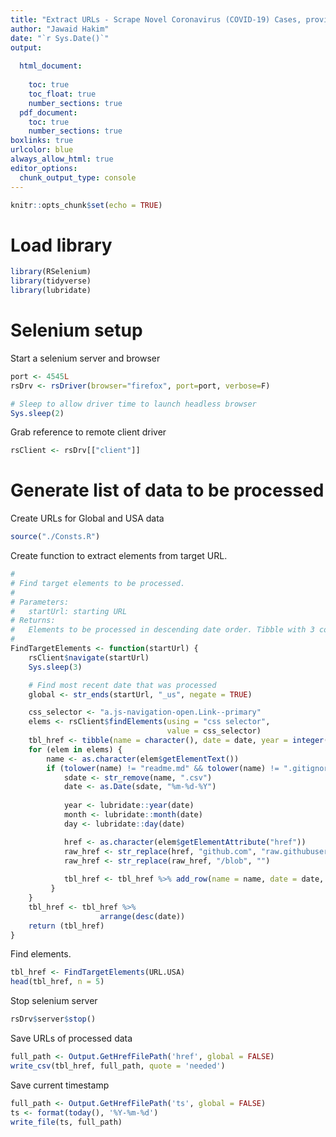 ```yaml
---
title: "Extract URLs - Scrape Novel Coronavirus (COVID-19) Cases, provided by JHU CSSE"
author: "Jawaid Hakim"
date: "`r Sys.Date()`"
output:
  
  html_document:
    
    toc: true
    toc_float: true
    number_sections: true
  pdf_document: 
    toc: true
    number_sections: true
boxlinks: true
urlcolor: blue
always_allow_html: true
editor_options: 
  chunk_output_type: console
---
```


```r
knitr::opts_chunk$set(echo = TRUE)
```

# Load library

```r
library(RSelenium)
library(tidyverse)
library(lubridate)
```

# Selenium setup

Start a selenium server and browser
```r
port <- 4545L
rsDrv <- rsDriver(browser="firefox", port=port, verbose=F)

# Sleep to allow driver time to launch headless browser
Sys.sleep(2)
```

Grab  reference to remote client driver
```r
rsClient <- rsDrv[["client"]]
```

# Generate list of data to be processed

Create URLs for Global and USA data

```r
source("./Consts.R")
```

Create function to extract elements from target URL.

```r
#
# Find target elements to be processed.
#
# Parameters:
#   startUrl: starting URL
# Returns:
#   Elements to be processed in descending date order. Tibble with 3 columns containing: name, href, and raw_href.
#
FindTargetElements <- function(startUrl) {
    rsClient$navigate(startUrl)
    Sys.sleep(3)

    # Find most recent date that was processed
    global <- str_ends(startUrl, "_us", negate = TRUE)

    css_selector <- "a.js-navigation-open.Link--primary"
    elems <- rsClient$findElements(using = "css selector", 
                                   value = css_selector) 
    tbl_href <- tibble(name = character(), date = date, year = integer(), month = integer(), day = integer(), href = character(), raw_href = character())
    for (elem in elems) {
        name <- as.character(elem$getElementText())
        if (tolower(name) != "readme.md" && tolower(name) != ".gitignore") {
            sdate <- str_remove(name, ".csv")
            date <- as.Date(sdate, "%m-%d-%Y")
    
            year <- lubridate::year(date)
            month <- lubridate::month(date)
            day <- lubridate::day(date)

            href <- as.character(elem$getElementAttribute("href"))
            raw_href <- str_replace(href, "github.com", "raw.githubusercontent.com")
            raw_href <- str_replace(raw_href, "/blob", "")
            
            tbl_href <- tbl_href %>% add_row(name = name, date = date, year = year, month = month, day = day, href = href, raw_href = raw_href)
         }
    }
    tbl_href <- tbl_href %>%
                    arrange(desc(date))
    return (tbl_href)
}
```

Find elements.

```r
tbl_href <- FindTargetElements(URL.USA)
head(tbl_href, n = 5)
```

Stop selenium server

```r
rsDrv$server$stop()
```

Save URLs of processed data

```r
full_path <- Output.GetHrefFilePath('href', global = FALSE)
write_csv(tbl_href, full_path, quote = 'needed')
```

Save current timestamp

```r
full_path <- Output.GetHrefFilePath('ts', global = FALSE)
ts <- format(today(), '%Y-%m-%d')
write_file(ts, full_path)

```

